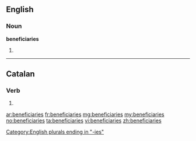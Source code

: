 ==English==

===Noun===
'''beneficiaries'''

# {{plural of|beneficiary}}

[[Category:English plurals ending in "-ies"]]

----

==Catalan==

===Verb===
{{head|ca|verb form}}

# {{ca-verb form of|p=2|n=sg|m=cond|beneficiar}}

[[ar:beneficiaries]]
[[fr:beneficiaries]]
[[mg:beneficiaries]]
[[my:beneficiaries]]
[[no:beneficiaries]]
[[ta:beneficiaries]]
[[vi:beneficiaries]]
[[zh:beneficiaries]]